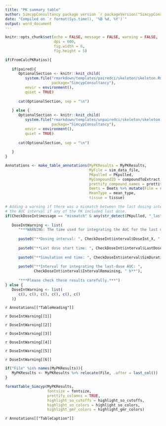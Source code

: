 ```yaml
---
title: "PK summary table"
author: SimcypConsultancy package version `r packageVersion("SimcypConsultancy")`
date: "Compiled on `r format(Sys.time(), '%B %d, %Y')`"
output: word_document
---
```


```r

knitr::opts_chunk$set(echo = FALSE, message = FALSE, warning = FALSE, 
                      dpi = 600, 
                      fig.width = 6, 
                      fig.height = 5)

```

```r

if(FromCalcPKRatios){
   
   if(paired){
      OptionalSection <- knitr::knit_child(
         system.file("rmarkdown/templates/pairedci/skeleton/skeleton.Rmd",
                     package="SimcypConsultancy"), 
         envir = environment(), 
         quiet = TRUE)
      
      cat(OptionalSection, sep = "\n")
      
   } else {
      OptionalSection <- knitr::knit_child(
         system.file("rmarkdown/templates/unpairedci/skeleton/skeleton.Rmd",
                     package="SimcypConsultancy"), 
         envir = environment(), 
         quiet = TRUE)
      
      cat(OptionalSection, sep = "\n")
      
   }
} 

```

```r

Annotations <- make_table_annotations(MyPKResults = MyPKResults,
                                      MyFile = sim_data_file, 
                                      PKpulled = PKpulled, 
                                      MyCompoundID = compoundToExtract, 
                                      prettify_compound_names = prettify_compound_names, 
                                      Deets = Deets %>% mutate(File = sim_data_file), 
                                      MeanType = mean_type, 
                                      tissue = tissue)

# Adding a warning if there was a mismatch between the last dosing interval and
# the AUC interval if any of the PK included last dose.
if(CheckDoseInt$message == "mismatch" & any(str_detect(PKpulled, "_last"))){
   
   DoseIntWarning <- list(
      "***WARNING: The time used for integrating the AUC for the last dose was not the same as the dosing interval.***",
      
      paste0("**Dosing interval: ", CheckDoseInt$interval$DoseInt_X, " h**"),
      
      paste0("**Last dose start time: ", CheckDoseInt$interval$LastDoseTime, " h**"),
      
      paste0("**Simulation end time: ", CheckDoseInt$interval$SimDuration, " h**"),
      
      paste0("**Interval for integrating the last-dose AUC: ", 
             CheckDoseInt$interval$IntervalRemaining, " h**"),
      
      "***Please check these results carefully.***")
} else {
   DoseIntWarning <- list(
      c(), c(), c(), c(), c(), c()
   )}

```

`r Annotations[["TableHeading"]]`

`r DoseIntWarning[[1]]` 

`r DoseIntWarning[[2]]` 

`r DoseIntWarning[[3]]` 

`r DoseIntWarning[[4]]` 

`r DoseIntWarning[[5]]` 

`r DoseIntWarning[[6]]` 


```r

if("File" %in% names(MyPKResults)){
   MyPKResults <- MyPKResults %>% relocate(File, .after = last_col())
}

formatTable_Simcyp(MyPKResults, 
                   fontsize = fontsize,
                   prettify_columns = TRUE,
                   highlight_so_cutoffs = highlight_so_cutoffs, 
                   highlight_so_colors = highlight_so_colors, 
                   highlight_gmr_colors = highlight_gmr_colors)

```

`r Annotations[["TableCaption"]]`


